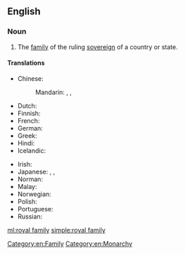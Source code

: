 ==English==

===Noun===
{{en-noun|head=[[royal]] [[family]]|royal families}}

# The [[family]] of the ruling [[sovereign]] of a country or state.

====Translations====
{{trans-top|family of ruling sovereign}}
* Chinese:
*: Mandarin: {{t+|cmn|皇室|tr=huángshì}}, {{t+|cmn|王室|tr=wángshì}}, {{t+|cmn|皇家|tr=huángjiā}}
* Dutch: {{t|nl|koninklijke familie|f}}
* Finnish: {{t+|fi|kuningasperhe}}
* French: {{t|fr|famille royale|f}}
* German: {{t|de|königliche Familie|f}}
* Greek: {{t|el|βασιλική οικογένεια|f}}
* Hindi: {{t+|hi|राजकुल|m}}
* Icelandic: {{t|is|konungsfjölskylda|f}}
{{trans-mid}}
* Irish: {{t|ga|teaghlach ríoga|m}}
* Japanese: {{t+|ja|王室|tr=おうしつ, ōshitsu}}, {{t+|ja|王家|tr=おうけ, ōke}}, {{t+|ja|皇室|tr=こうしつ, kōshitsu}}
* Norman: {{t|nrf|fanmil'ye rouoyale|f}} {{qualifier|Jersey}}
* Malay: {{t|ms|keluarga diraja}}
* Norwegian: {{t|no|kongefamilie|m}}
* Polish: {{t|pl|[[rodzina]] [[królewski|królewska]]|f}}
* Portuguese: {{t|pt|[[família]] [[real]]|f}}
* Russian: {{t|ru|короле́вская семья́|f}}
{{trans-bottom}}

[[Category:en:Family]]
[[Category:en:Monarchy]]

[[ml:royal family]]
[[simple:royal family]]